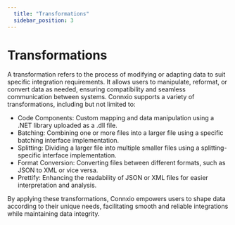 ```yaml
---
  title: "Transformations"
  sidebar_position: 3
---
```


# Transformations
A transformation refers to the process of modifying or adapting data to suit specific integration requirements. It allows users to manipulate, reformat, or convert data as needed, ensuring compatibility and seamless communication between systems. Connxio supports a variety of transformations, including but not limited to:

- Code Components: Custom mapping and data manipulation using a .NET library uploaded as a .dll file.
- Batching: Combining one or more files into a larger file using a specific batching interface implementation.
- Splitting: Dividing a larger file into multiple smaller files using a splitting-specific interface implementation.
- Format Conversion: Converting files between different formats, such as JSON to XML or vice versa.
- Prettify: Enhancing the readability of JSON or XML files for easier interpretation and analysis.

By applying these transformations, Connxio empowers users to shape data according to their unique needs, facilitating smooth and reliable integrations while maintaining data integrity.

<br />


<DocCardList />